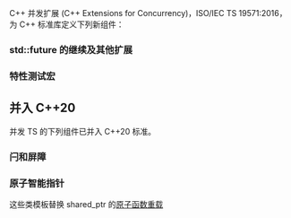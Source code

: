 {{title|并发扩展}}
{{cpp/experimental/concurrency/navbar}}

C++ 并发扩展 (C++ Extensions for Concurrency)，ISO/IEC TS 19571:2016，为 C++ 标准库定义下列新组件：

===std::future 的继续及其他扩展===
{{dsc begin}}
{{dsc header | experimental/future }}
{{dsc inc | cpp/experimental/dsc future}}
{{dsc inc | cpp/experimental/dsc shared_future}}
{{dsc tclass | cpp/experimental/concurrency/promise |使用 {{lc|std::experimental::future}} 的 {{lc|std::promise}} 修改版本| notes={{mark since concurrency ts}}}}
{{dsc tclass | cpp/experimental/concurrency/packaged_task |使用 {{lc|std::experimental::future}} 的 {{lc|std::packaged_task}} 修改版本| notes={{mark since concurrency ts}}}}
{{dsc inc | cpp/experimental/dsc when_all}}
{{dsc inc | cpp/experimental/dsc when_any}}
{{dsc inc | cpp/experimental/dsc make_ready_future}}
{{dsc inc | cpp/experimental/dsc make_exceptional_future}}
{{dsc end}}

===特性测试宏===
{{dsc begin}}
{{dsc header | experimental/future }}
{{dsc macro const | __cpp_lib_experimental_future_continuations | nolink=true |至少为 {{c|201505}} 的值，指示支持 future::then 和其他扩展}}
{{dsc header | experimental/latch }}
{{dsc macro const | __cpp_lib_experimental_latch | nolink=true |至少为 {{c|201505}} 的值，指示支持 latch 类型}}
{{dsc header | experimental/barrier }}
{{dsc macro const | __cpp_lib_experimental_barrier | nolink=true |至少为 {{c|201505}} 的值，指示支持 barrier 类型}}
{{dsc header | experimental/atomic }}
{{dsc macro const | __cpp_lib_experimental_atomic_smart_pointers | nolink=true |至少为 {{c|201505}} 的值，指示支持原子智能指针}}
{{dsc end}}

==并入 C++20==
并发 TS 的下列组件已并入 C++20 标准。

===闩和屏障===
{{dsc begin}}
{{dsc header | experimental/latch }}
{{dsc inc | cpp/experimental/dsc latch}}
{{dsc header | experimental/barrier }}
{{dsc inc | cpp/experimental/dsc barrier}}
{{dsc inc | cpp/experimental/dsc flex_barrier}}
{{dsc end}}

===原子智能指针===
这些类模板替换 shared_ptr 的[[cpp/memory/shared_ptr/atomic|原子函数重载]]
{{dsc begin}}
{{dsc header | experimental/atomic }}
{{dsc inc | cpp/experimental/dsc atomic_shared_ptr}}
{{dsc inc | cpp/experimental/dsc atomic_weak_ptr}}
{{dsc end}}

{{langlinks|en|es|ja|ru}}